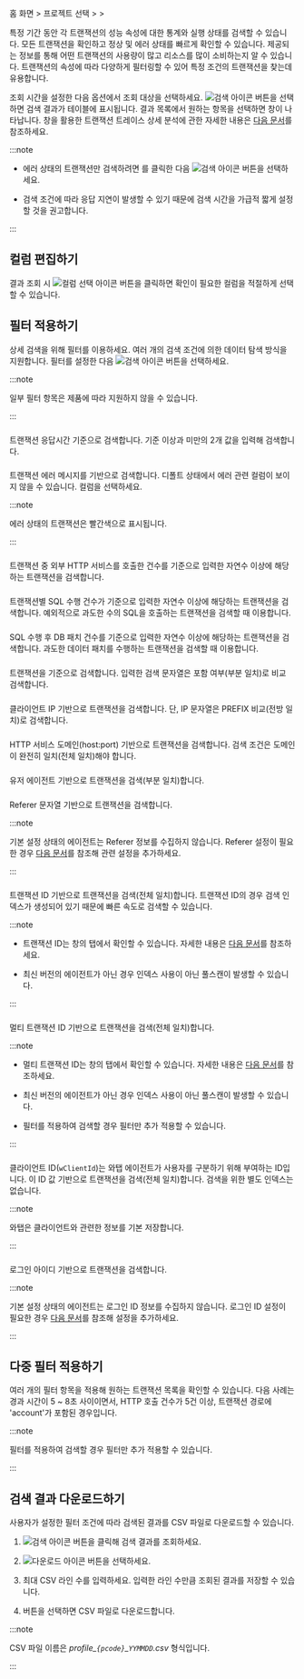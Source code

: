 홈 화면 &gt; 프로젝트 선택 &gt; <Cmdname sid="analysis" className="uitext" /> &gt; <Cmdname sid="tx_search" className="uitext" />

특정 기간 동안 각 트랜잭션의 성능 속성에 대한 통계와 실행 상태를 검색할 수 있습니다. 모든 트랜잭션을 확인하고 정상 및 에러 상태를 빠르게 확인할 수 있습니다. 제공되는 정보를 통해 어떤 트랜잭션의 사용량이 많고 리소스를 많이 소비하는지 알 수 있습니다. 트랜잭션의 속성에 따라 다양하게 필터링할 수 있어 특정 조건의 트랜잭션을 찾는데 유용합니다.

<ImgLang img='apm-tx-search.png' desc='트랜잭션 검색' />

조회 시간을 설정한 다음 <Cmdname sid="application" className="uitext" /> 옵션에서 조회 대상을 선택하세요. ![검색 아이콘](/img/ico-btn-search.png) 버튼을 선택하면 검색 결과가 테이블에 표시됩니다. 결과 목록에서 원하는 항목을 선택하면 <Cmdname sid="TTL06527" className="uitext" /> 창이 나타납니다. <Cmdname sid="TTL06527" className="uitext" /> 창을 활용한 트랜잭션 트레이스 상세 분석에 관한 자세한 내용은 [다음 문서](trs-profile#details)를 참조하세요.

:::note

* 에러 상태의 트랜잭션만 검색하려면 <Cmdname sid="show_only_error" className="uitext" />를 클릭한 다음 ![검색 아이콘](/img/ico-btn-search.png) 버튼을 선택하세요.

* 검색 조건에 따라 응답 지연이 발생할 수 있기 때문에 검색 시간을 가급적 짧게 설정할 것을 권고합니다.

:::

## 컬럼 편집하기

<ImgLang img='whatap_application_analysis_tx_profile_column.png' desc='컬럼 선택' />

결과 조회 시 ![컬럼 선택 아이콘](/img/ico-column-set.svg) <Cmdname sid="column_select" className="uitext" /> 버튼을 클릭하면 확인이 필요한 컬럼을 적절하게 선택할 수 있습니다.


## 필터 적용하기

상세 검색을 위해 필터를 이용하세요. 여러 개의 검색 조건에 의한 데이터 탐색 방식을 지원합니다. 필터를 설정한 다음 ![검색 아이콘](/img/ico-btn-search.png) 버튼을 선택하세요.

:::note

일부 필터 항목은 제품에 따라 지원하지 않을 수 있습니다.

:::

### <Cmdname sid="TTL06361" />

<ImgLang img='apm-tx-search-elapsed-time.png' desc='경과 시간' />

트랜잭션 응답시간 기준으로 검색합니다. 기준 이상과 미만의 2개 값을 입력해 검색합니다.

### <Cmdname sid="TTL06088" />

<ImgLang img='apm-tx-search-error-message.png' desc='에러 메시지' />

트랜잭션 에러 메시지를 기반으로 검색합니다. 디폴트 상태에서 에러 관련 컬럼이 보이지 않을 수 있습니다. 컬럼을 선택하세요.

:::note

에러 상태의 트랜잭션은 빨간색으로 표시됩니다.

:::

### <Cmdname sid="TTL06089" />

<ImgLang img='apm-tx-search-http-call.png' desc='HTTP 호출 건수' />

트랜잭션 중 외부 HTTP 서비스를 호출한 건수를 기준으로 입력한 자연수 이상에 해당하는 트랜잭션을 검색합니다.

### <Cmdname sid="TTL06097" />

<ImgLang img='apm-tx-search-sql-count.png' desc='SQL 건수' />

트랜잭션별 SQL 수행 건수가 기준으로 입력한 자연수 이상에 해당하는 트랜잭션을 검색합니다. 예외적으로 과도한 수의 SQL을 호출하는 트랜잭션을 검색할 때 이용합니다.

### <Cmdname sid="TTL06094" />

<ImgLang img='apm-tx-search-sql-fetch-count.png' desc='SQL 패치 건수' />

SQL 수행 후 DB 패치 건수를 기준으로 입력한 자연수 이상에 해당하는 트랜잭션을 검색합니다. 과도한 데이터 패치를 수행하는 트랜잭션을 검색할 때 이용합니다.

### <Cmdname sid="TTL06918" />

<ImgLang img='apm-tx-search-transaction.png' desc='트랜잭션' />

트랜잭션을 기준으로 검색합니다. 입력한 검색 문자열은 포함 여부(부분 일치)로 비교 검색합니다.

### <Cmdname sid="TTL06081" />

<ImgLang img='apm-tx-search-client-ip.png' desc='IP' />

클라이언트 IP 기반으로 트랜잭션을 검색합니다. 단, IP 문자열은 PREFIX 비교(전방 일치)로 검색합니다.

### <Cmdname sid="TTL06101" />

<ImgLang img='apm-tx-search-domain.png' desc='도메인' />

HTTP 서비스 도메인(host:port) 기반으로 트랜잭션을 검색합니다. 검색 조건은 도메인이 완전히 일치(전체 일치)해야 합니다.

### <Cmdname sid="TTL06359" />

<ImgLang img='apm-tx-search-user-agent.png' desc='유저 에이전트' />

유저 에이전트 기반으로 트랜잭션을 검색(부분 일치)합니다.

<InDoc product="java,python,nodejs">

### <Cmdname sid="TTL06108" />

Referer 문자열 기반으로 트랜잭션을 검색합니다.

:::note

기본 설정 상태의 에이전트는 Referer 정보를 수집하지 않습니다. Referer 설정이 필요한 경우 [다음 문서](analysis-apm-trs#stat-referer)를 참조해 관련 설정을 추가하세요.

:::

</InDoc>

### <Cmdname sid="TTL06111" />

<ImgLang img='apm-tx-search-tx-id.png' desc='트랜잭션 ID' />

트랜잭션 ID 기반으로 트랜잭션을 검색(전체 일치)합니다. 트랜잭션 ID의 경우 검색 인덱스가 생성되어 있기 때문에 빠른 속도로 검색할 수 있습니다.

:::note

* 트랜잭션 ID는 <Cmdname sid="TTL06527" className="uitext" /> 창의 <Cmdname sid="TTL06125" className="uitext" /> 탭에서 확인할 수 있습니다. 자세한 내용은 [다음 문서](trs-profile#anlaysis-trace-record-summary)를 참조하세요.

* 최신 버전의 에이전트가 아닌 경우 인덱스 사용이 아닌 풀스캔이 발생할 수 있습니다.

:::

### <Cmdname sid="TTL06107" />

<ImgLang img='apm-tx-search-mtx-id.png' desc='멀티 트랜잭션 ID' />

멀티 트랜잭션 ID 기반으로 트랜잭션을 검색(전체 일치)합니다.

:::note

<Xclude product="dotnet">

* 멀티 트랜잭션 ID는 <Cmdname sid="TTL06527" className="uitext" /> 창의 <Cmdname sid="TTL06125" className="uitext" /> 탭에서 확인할 수 있습니다. 자세한 내용은 [다음 문서](trs-multi-trace#trace-multi-tx)를 참조하세요.

</Xclude>

* 최신 버전의 에이전트가 아닌 경우 인덱스 사용이 아닌 풀스캔이 발생할 수 있습니다.

* <Cmdname sid="TTL06107" className="uitext" /> 필터를 적용하여 검색할 경우 <Cmdname sid="TTL06111" className="uitext" /> 필터만 추가 적용할 수 있습니다.

:::

### <Cmdname sid="TTL06420" />

<ImgLang img='apm-tx-search-wclientid.png' desc='클라이언트 ID' />

클라이언트 ID(`wClientId`)는 와탭 에이전트가 사용자를 구분하기 위해 부여하는 ID입니다. 이 ID 값 기반으로 트랜잭션을 검색(전체 일치)합니다. 검색을 위한 별도 인덱스는 없습니다.

:::note

와탭은 클라이언트와 관련한 정보를 기본 저장합니다.

:::

<InDoc product="java">

### <Cmdname sid="TTL06082" />

로그인 아이디 기반으로 트랜잭션을 검색합니다.

:::note

기본 설정 상태의 에이전트는 로그인 ID 정보를 수집하지 않습니다. 로그인 ID 설정이 필요한 경우 [다음 문서](script-plugin#common-plugin)를 참조해 설정을 추가하세요.

:::

</InDoc>


## 다중 필터 적용하기

여러 개의 필터 항목을 적용해 원하는 트랜잭션 목록을 확인할 수 있습니다. 다음 사례는 경과 시간이 5 ~ 8초 사이이면서, HTTP 호출 건수가 5건 이상, 트랜잭션 경로에 'account'가 포함된 경우입니다.

<ImgLang img='apm-tx-search-multiple-filtering.png' desc='다중 필터 적용' />

:::note

<Cmdname sid="TTL06107" className="uitext" /> 필터를 적용하여 검색할 경우 <Cmdname sid="TTL06111" className="uitext" /> 필터만 추가 적용할 수 있습니다.

:::


## 검색 결과 다운로드하기

사용자가 설정한 필터 조건에 따라 검색된 결과를 CSV 파일로 다운로드할 수 있습니다. 

1. ![검색 아이콘](/img/ico-btn-search.png) 버튼을 클릭해 검색 결과를 조회하세요.

1. ![다운로드 아이콘](/img/ic-csv-download-ms.svg) 버튼을 선택하세요.

1. 최대 CSV 라인 수를 입력하세요. 입력한 라인 수만큼 조회된 결과를 저장할 수 있습니다.

1. <Cmdname sid="download" className="uitext" /> 버튼을 선택하면 CSV 파일로 다운로드합니다.

:::note

CSV 파일 이름은 *profile\_`{pcode}`\_`YYMMDD`.csv* 형식입니다.

:::